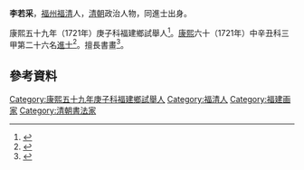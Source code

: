 '''李若采'''，[[福州|福州]][[福清|福清]]人，[[清朝|清朝]]政治人物，同進士出身。

康熙五十九年（1721年）庚子科福建鄉試舉人<ref>{{cite book|author1=福州市地方志编纂委员会|editor=（清）徐景熹主修|title=福州府志 中|date=2001年7月|publisher=福州：海风出版社|isbn=7-80597-361-X|pages=709|accessdate=2016-11-09}}</ref>。[[康熙|康熙]]六十（1721年）中辛丑科三甲第二十六名[[進士|進士]]<ref>{{cite book|editor=江庆柏|title=清朝进士题名录 上|date=2007年6月|publisher=北京：中华书局|isbn=978-7-101-05641-9|pages=337|accessdate=2016-11-10}}</ref>。擅長書畫<ref>{{cite book|editor=赵禄祥|title=中国美术家大辞典 上|date=2007年7月|publisher=北京：北京出版社|isbn=978-7-200-06879-5|pages=700|accessdate=2016-11-10}}</ref>。

==參考資料==
{{reflist}}
{{清朝人物小作品}}
{{康熙六十年辛丑科殿試金榜}}
{{DEFAULTSORT:Li李}}
[[Category:康熙五十九年庚子科福建鄉試舉人|Category:康熙五十九年庚子科福建鄉試舉人]]
[[Category:福清人|Category:福清人]]
[[Category:福建画家|Category:福建画家]]
[[Category:清朝書法家|Category:清朝書法家]]